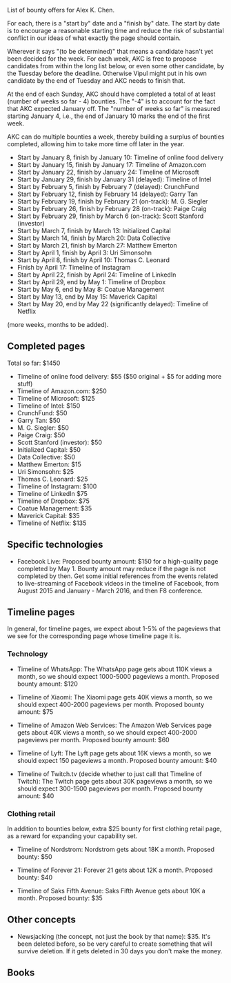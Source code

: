 List of bounty offers for Alex K. Chen.

For each, there is a "start by" date and a "finish by" date. The start
by date is to encourage a reasonable starting time and reduce the risk
of substantial conflict in our ideas of what exactly the page should
contain.

Wherever it says "(to be determined)" that means a candidate hasn't
yet been decided for the week. For each week, AKC is free to propose
candidates from within the long list below, or even some other
candidate, by the Tuesday before the deadline. Otherwise Vipul might
put in his own candidate by the end of Tuesday and AKC needs to finish
that.

At the end of each Sunday, AKC should have completed a total of at
least (number of weeks so far - 4) bounties. The "-4" is to account
for the fact that AKC expected January off. The "number of weeks so
far" is measured starting January 4, i.e., the end of January 10 marks
the end of the first week.

AKC can do multiple bounties a week, thereby building a surplus of
bounties completed, allowing him to take more time off later in the
year.

* Start by January 8, finish by January 10: Timeline of online food delivery
* Start by January 15, finish by January 17: Timeline of Amazon.com
* Start by January 22, finish by January 24: Timeline of Microsoft
* Start by January 29, finish by January 31 (delayed): Timeline of Intel
* Start by February 5, finish by February 7 (delayed): CrunchFund
* Start by February 12, finish by February 14 (delayed): Garry Tan
* Start by February 19, finish by February 21 (on-track): M. G. Siegler
* Start by February 26, finish by February 28 (on-track): Paige Craig
* Start by February 29, finish by March 6 (on-track): Scott Stanford (investor)
* Start by March 7, finish by March 13: Initialized Capital
* Start by March 14, finish by March 20: Data Collective
* Start by March 21, finish by March 27: Matthew Emerton
* Start by April 1, finish by April 3: Uri Simonsohn
* Start by April 8, finish by April 10: Thomas C. Leonard
* Finish by April 17: Timeline of Instagram
* Start by April 22, finish by April 24: Timeline of LinkedIn
* Start by April 29, end by May 1: Timeline of Dropbox
* Start by May 6, end by May 8: Coatue Management
* Start by May 13, end by May 15: Maverick Capital
* Start by May 20, end by May 22 (significantly delayed): Timeline of Netflix

(more weeks, months to be added).

== Completed pages ==

Total so far: $1450

* Timeline of online food delivery: $55 ($50 original + $5 for adding more stuff)
* Timeline of Amazon.com: $250
* Timeline of Microsoft: $125
* Timeline of Intel: $150
* CrunchFund: $50
* Garry Tan: $50
* M. G. Siegler: $50
* Paige Craig: $50
* Scott Stanford (investor): $50
* Initialized Capital: $50
* Data Collective: $50
* Matthew Emerton: $15
* Uri Simonsohn: $25
* Thomas C. Leonard: $25
* Timeline of Instagram: $100
* Timeline of LinkedIn $75
* Timeline of Dropbox: $75
* Coatue Management: $35
* Maverick Capital: $35
* Timeline of Netflix: $135

== Specific technologies ==

* Facebook Live: Proposed bounty amount: $150 for a high-quality page completed by May 1. Bounty amount may reduce if the page is not completed by then. Get some initial references from the events related to live-streaming of Facebook videos in the timeline of Facebook, from August 2015 and January - March 2016, and then F8 conference.

== Timeline pages ==

In general, for timeline pages, we expect about 1-5% of the pageviews
that we see for the corresponding page whose timeline page it is.

=== Technology ===

* Timeline of WhatsApp: The WhatsApp page gets about 110K views a month, so we should expect 1000-5000 pageviews a month. Proposed bounty amount: $120

* Timeline of Xiaomi: The Xiaomi page gets 40K views a month, so we should expect 400-2000 pageviews per month.  Proposed bounty amount: $75

* Timeline of Amazon Web Services: The Amazon Web Services page gets about 40K views a month, so we should expect 400-2000 pageviews per month. Proposed bounty amount: $60

* Timeline of Lyft: The Lyft page gets about 16K views a month, so we should expect 150 pageviews a month. Proposed bounty amount: $40

* Timeline of Twitch.tv (decide whether to just call that Timeline of Twitch): The Twitch page gets about 30K pageviews a month, so we should expect 300-1500 pageviews per month. Proposed bounty amount: $40

=== Clothing retail ===

In addition to bounties below, extra $25 bounty for first clothing
retail page, as a reward for expanding your capability set.

* Timeline of Nordstrom: Nordstrom gets about 18K a month. Proposed bounty: $50

* Timeline of Forever 21: Forever 21 gets about 12K a month. Proposed bounty: $40

* Timeline of Saks Fifth Avenue: Saks Fifth Avenue gets about 10K a month.  Proposed bounty: $35

== Other concepts ==

* Newsjacking (the concept, not just the book by that name): $35. It's been deleted before, so be very careful to create something that will survive deletion. If it gets deleted in 30 days you don't make the money.

== Books ==

